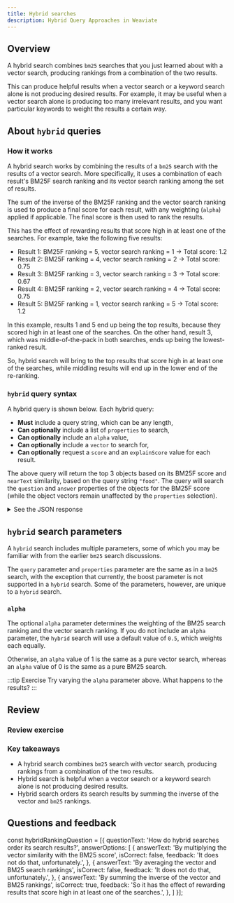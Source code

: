 ```yaml
---
title: Hybrid searches
description: Hybrid Query Approaches in Weaviate
---
```





<!-- TODO - add info on fusion algorithms -->

[//]: # (<img src={imageUrl} alt="Image alt" width="75%"/>)

## <i class="fa-solid fa-square-chevron-right"></i> Overview

A hybrid search combines `bm25` searches that you just learned about with a vector search, producing rankings from a combination of the two results.

This can produce helpful results when a vector search or a keyword search alone is not producing desired results. For example, it may be useful when a vector search alone is producing too many irrelevant results, and you want particular keywords to weight the results a certain way.

## <i class="fa-solid fa-square-chevron-right"></i> About `hybrid` queries

### <i class="fa-solid fa-chalkboard"></i> How it works

A hybrid search works by combining the results of a `bm25` search with the results of a vector search. More specifically, it uses a combination of each result's BM25F search ranking and its vector search ranking among the set of results.

The sum of the inverse of the BM25F ranking and the vector search ranking is used to produce a final score for each result, with any weighting (`alpha`) applied if applicable. The final score is then used to rank the results.

This has the effect of rewarding results that score high in at least one of the searches. For example, take the following five results:

- Result 1: BM25F ranking = 5, vector search ranking = 1 -> Total score: 1.2
- Result 2: BM25F ranking = 4, vector search ranking = 2 -> Total score: 0.75
- Result 3: BM25F ranking = 3, vector search ranking = 3 -> Total score: 0.67
- Result 4: BM25F ranking = 2, vector search ranking = 4 -> Total score: 0.75
- Result 5: BM25F ranking = 1, vector search ranking = 5 -> Total score: 1.2

In this example, results 1 and 5 end up being the top results, because they scored high in at least one of the searches. On the other hand, result 3, which was middle-of-the-pack in both searches, ends up being the lowest-ranked result.

So, hybrid search will bring to the top results that score high in at least one of the searches, while middling results will end up in the lower end of the re-ranking.

### <i class="fa-solid fa-code"></i> `hybrid` query syntax

A hybrid query is shown below. Each hybrid query:

- **Must** include a query string, which can be any length,
- **Can optionally** include a list of `properties` to search,
- **Can optionally** include an `alpha` value,
- **Can optionally** include a `vector` to search for,
- **Can optionally** request a `score` and an `explainScore` value for each result.

<Tabs groupId="languages">
<TabItem value="py" label="Python">
<FilteredTextBlock
  text={PythonCodeExample}
  startMarker="# GenericHybridQuery"
  endMarker="# END GenericHybridQuery"
  language="py"
/>
</TabItem>
</Tabs>

The above query will return the top 3 objects based on its BM25F score and `nearText` similarity, based on the query string `"food"`. The query will search the `question` and `answer` properties of the objects for the BM25F score (while the object vectors remain unaffected by the `properties` selection).

<details>
  <summary><i class="fa-solid fa-radar"></i> See the JSON response</summary>

<FilteredTextBlock
  text={PythonCodeExample}
  startMarker="# Expected GenericHybridQuery results"
  endMarker="# END Expected GenericHybridQuery results"
  language="py"
/>

</details>

## <i class="fa-solid fa-square-chevron-right"></i> `hybrid` search parameters

A `hybrid` search includes multiple parameters, some of which you may be familiar with from the earlier `bm25` search discussions.

The `query` parameter and `properties` parameter are the same as in a `bm25` search, with the exception that currently, the boost parameter is not supported in a `hybrid` search. Some of the parameters, however, are unique to a `hybrid` search.

[//]: # (### <i class="fa-solid fa-code"></i> `vector`)

[//]: # ()
[//]: # (The `vector` parameter is optional. If you do not include a `vector` parameter, the `hybrid` search will generate a vector from the query string. If you do include a `vector` parameter, the `hybrid` search will use the vector you provide.)

[//]: # ()
[//]: # (In this way, you may be able to perform a hybrid search where the `bm25` search and the vector search are based on different concepts. For example, you could perform a `bm25` search with the query string `italian`, and have the vector search be based on a vector of `food`.)

[//]: # ()
[//]: # (:::warning)

[//]: # (TODO - complete this section after I get responses on the slack comment/question)

[//]: # (:::)

### <i class="fa-solid fa-code"></i> `alpha`

The optional `alpha` parameter determines the weighting of the BM25 search ranking and the vector search ranking. If you do not include an `alpha` parameter, the `hybrid` search will use a default value of `0.5`, which weights each equally.

Otherwise, an `alpha` value of 1 is the same as a pure vector search, whereas an `alpha` value of 0 is the same as a pure BM25 search.

:::tip Exercise
Try varying the `alpha` parameter above. What happens to the results?
:::

## <i class="fa-solid fa-square-chevron-right"></i> Review

<Quiz questions={hybridRankingQuestion} />

### <i class="fa-solid fa-pen-to-square"></i> Review exercise

### <i class="fa-solid fa-lightbulb-on"></i> Key takeaways

- A hybrid search combines `bm25` search with vector search, producing rankings from a combination of the two results.
- Hybrid search is helpful when a vector search or a keyword search alone is not producing desired results.
- Hybrid search orders its search results by summing the inverse of the vector and `bm25` rankings.

## Questions and feedback


<DocsFeedback/>

const hybridRankingQuestion = [{
  questionText: 'How do hybrid searches order its search results?',
  answerOptions: [
    {
      answerText: 'By multiplying the vector similarity with the BM25 score',
      isCorrect: false,
      feedback: 'It does not do that, unfortunately.',
    },
    {
      answerText: 'By averaging the vector and BM25 search rankings',
      isCorrect: false,
      feedback: 'It does not do that, unfortunately.',
    },
    {
      answerText: 'By summing the inverse of the vector and BM25 rankings',
      isCorrect: true,
      feedback: 'So it has the effect of rewarding results that score high in at least one of the searches.',
    },
  ]
}];
